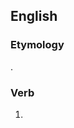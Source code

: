 ==English==

===Etymology===
{{suffix|got|est|lang=en}}.

===Verb===
{{head|en|simple past form|cat2=second-person singular forms}}

# {{context|archaic|lang=en}} {{second-person singular past of|get|lang=en}}